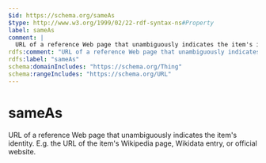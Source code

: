 ```yaml
---
$id: https://schema.org/sameAs
$type: http://www.w3.org/1999/02/22-rdf-syntax-ns#Property
label: sameAs
comment: |
  URL of a reference Web page that unambiguously indicates the item's identity. E.g. the URL of the item's Wikipedia page, Wikidata entry, or official website.
rdfs:comment: "URL of a reference Web page that unambiguously indicates the item's identity. E.g. the URL of the item's Wikipedia page, Wikidata entry, or official website."
rdfs:label: "sameAs"
schema:domainIncludes: "https://schema.org/Thing"
schema:rangeIncludes: "https://schema.org/URL"
---
```


# sameAs

URL of a reference Web page that unambiguously indicates the item's identity. E.g. the URL of the item's Wikipedia page, Wikidata entry, or official website.


